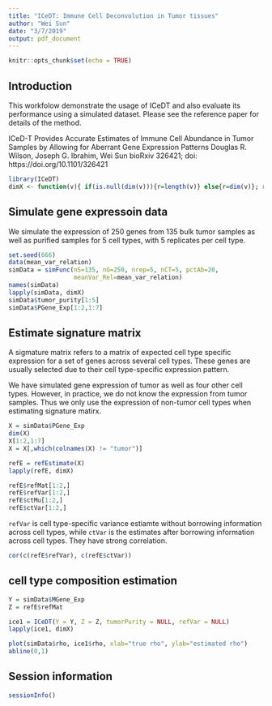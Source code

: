 ```yaml
---
title: "ICeDT: Immune Cell Deconvolution in Tumor tissues"
author: "Wei Sun"
date: "3/7/2019"
output: pdf_document
---
```


```r
knitr::opts_chunk$set(echo = TRUE)
```

## Introduction

This workfolow demonstrate the usage of ICeDT and also evaluate its performance using a simulated dataset. Please see the reference paper for details of the method. 

ICeD-T Provides Accurate Estimates of Immune Cell Abundance in Tumor Samples by Allowing for Aberrant Gene Expression Patterns
Douglas R. Wilson, Joseph G. Ibrahim, Wei Sun
bioRxiv 326421; doi: https://doi.org/10.1101/326421


```r
library(ICeDT)
dimX <- function(v){ if(is.null(dim(v))){r=length(v)} else{r=dim(v)}; r }
```

## Simulate gene expressoin data 

We simulate the expression of 250 genes from 135 bulk tumor samples as well as purified samples for 5 cell types, with 5 replicates per cell type. 

```r
set.seed(666)
data(mean_var_relation)
simData = simFunc(nS=135, nG=250, nrep=5, nCT=5, pctAb=20,
                  meanVar_Rel=mean_var_relation)
names(simData)
lapply(simData, dimX)
simData$tumor_purity[1:5]
simData$PGene_Exp[1:2,1:7]
```

## Estimate signature matrix

A sigmature matrix refers to a matrix of expected cell type specific expression for a set of genes across several cell types. These genes are usually selected due to their cell type-specific expression pattern. 

We have simulated gene expression of tumor as well as four other cell types. However, in practice, we do not know the expression from tumor samples. Thus we only use the expression of non-tumor cell types when estimating signature matirx. 

```r
X = simData$PGene_Exp
dim(X)
X[1:2,1:7]
X = X[,which(colnames(X) != "tumor")]

refE = refEstimate(X)
lapply(refE, dimX)

refE$refMat[1:2,]
refE$refVar[1:2,]
refE$ctMu[1:2,]
refE$ctVar[1:2,]
```

```refVar``` is cell type-specific variance estiamte without borrowing information across cell types, while ```ctVar``` is the estimates after borrowing information across cell types. They have strong correlation. 
```r
cor(c(refE$refVar), c(refE$ctVar))
```

## cell type composition estimation

```r
Y = simData$MGene_Exp
Z = refE$refMat

ice1 = ICeDT(Y = Y, Z = Z, tumorPurity = NULL, refVar = NULL)
lapply(ice1, dimX)

plot(simData$rho, ice1$rho, xlab="true rho", ylab="estimated rho")
abline(0,1)
```

## Session information
```r
sessionInfo()
```
